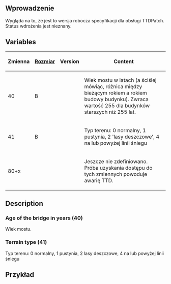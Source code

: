 {{pl/Development/NewGRF/inne strony|en=newgrf-specs.tt-wiki.net/wiki/VariationalAction2/Bridges|pl=pl/Development/NewGRF/NFO Specs/VariationalAction2/Bridges |sub=nfo}}
<!--{{-}}<br>--><!--{{ambox | text = w trakcie edycji.}}--><!-- -->
==Wprowadzenie==
Wygląda na to, że jest to wersja robocza specyfikacji dla obsługi TTDPatch. Status wdrożenia jest nieznany.

== Variables ==
{| 
|-
!Zmienna!![[pl/Development/NewGRF/NFO Specs/GRFActionsDetailed|'''Rozmiar''']]!!Version!!Content
|-
|40||B||{{pl/Development/NewGRF/ottdp}}||Wiek mostu w latach (a ściślej mówiąc, różnica między bieżącym rokiem a rokiem budowy budynku). Zwraca wartość 255 dla budynków starszych niż 255 lat.
|-
|41||B||{{pl/Development/NewGRF/ottdp}}||Typ terenu: 0 normalny, 1 pustynia, 2 'lasy deszczowe', 4 na lub powyżej linii śniegu
|-
|80+x|| ||{{pl/Development/NewGRF/ottdp}}||Jeszcze nie zdefiniowano. Próba uzyskania dostępu do tych zmiennych powoduje awarię TTD.
|}

== Description ==
=== Age of the bridge in years (40) ===

Wiek mostu.

=== Terrain type (41) ===

Typ terenu: 0 normalny, 1 pustynia, 2 lasy deszczowe, 4 na lub powyżej linii śniegu

==Przykład==